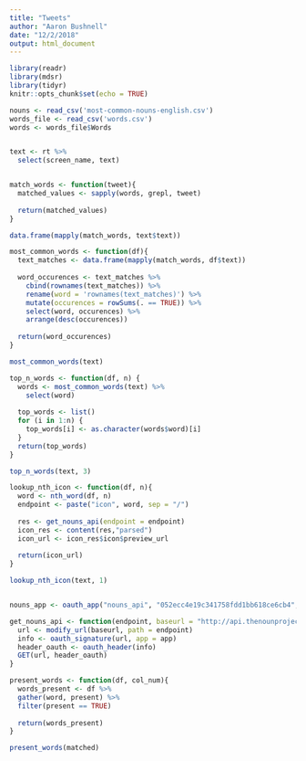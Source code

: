 ```yaml
---
title: "Tweets"
author: "Aaron Bushnell"
date: "12/2/2018"
output: html_document
---
```


```r
library(readr)
library(mdsr)
library(tidyr)
knitr::opts_chunk$set(echo = TRUE)
```

```r
nouns <- read_csv('most-common-nouns-english.csv')
words_file <- read_csv('words.csv')
words <- words_file$Words


text <- rt %>%
  select(screen_name, text)


match_words <- function(tweet){
  matched_values <- sapply(words, grepl, tweet)
  
  return(matched_values)
}

data.frame(mapply(match_words, text$text))

most_common_words <- function(df){
  text_matches <- data.frame(mapply(match_words, df$text)) 
  
  word_occurences <- text_matches %>%
    cbind(rownames(text_matches)) %>%
    rename(word = 'rownames(text_matches)') %>%
    mutate(occurences = rowSums(. == TRUE)) %>%
    select(word, occurences) %>%
    arrange(desc(occurences))
  
  return(word_occurences)
}

most_common_words(text)

top_n_words <- function(df, n) {
  words <- most_common_words(text) %>%
    select(word)
  
  top_words <- list()
  for (i in 1:n) {
    top_words[i] <- as.character(words$word)[i]
  }
  return(top_words)
}

top_n_words(text, 3)

lookup_nth_icon <- function(df, n){
  word <- nth_word(df, n)
  endpoint <- paste("icon", word, sep = "/")
  
  res <- get_nouns_api(endpoint = endpoint)
  icon_res <- content(res,"parsed")
  icon_url <- icon_res$icon$preview_url
  
  return(icon_url)
}

lookup_nth_icon(text, 1)


nouns_app <- oauth_app("nouns_api", "052ecc4e19c341758fdd1bb618ce6cb4", "b1ca275beca84816ad5c16efe798b4e4")

get_nouns_api <- function(endpoint, baseurl = "http://api.thenounproject.com/", app = nouns_app) {
  url <- modify_url(baseurl, path = endpoint)
  info <- oauth_signature(url, app = app)
  header_oauth <- oauth_header(info)
  GET(url, header_oauth)
}

```


```r
present_words <- function(df, col_num){
  words_present <- df %>%
  gather(word, present) %>%
  filter(present == TRUE)
  
  return(words_present)
}

present_words(matched)


```

